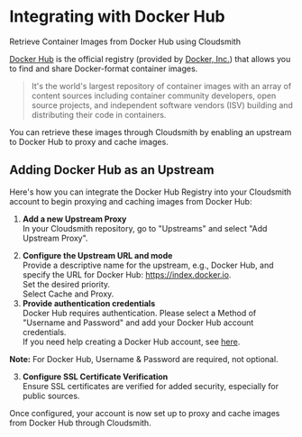 

# Integrating with Docker Hub
Retrieve Container Images from Docker Hub using Cloudsmith

[Docker Hub](https://hub.docker.com/) is the official registry (provided by [Docker, Inc.](https://www.docker.com/)) that allows you to find and share Docker-format container images.

> It's the world's largest repository of container images with an array of content sources including container community developers, open source projects, and independent software vendors (ISV) building and distributing their code in containers.

You can retrieve these images through Cloudsmith by enabling an upstream to Docker Hub to proxy and cache images.

## Adding Docker Hub as an Upstream

Here's how you can integrate the Docker Hub Registry into your Cloudsmith account to begin proxying and caching images from Docker Hub:

1. **Add a new Upstream Proxy**  
   In your Cloudsmith repository, go to "Upstreams" and select "Add Upstream Proxy".

<BlockImage src={img_demo_examples_repo_upstreams_1} alt=""></BlockImage>

2. **Configure the Upstream URL and mode**  
   Provide a descriptive name for the upstream, e.g., Docker Hub, and specify the URL for Docker Hub: https://index.docker.io.  
   Set the desired priority.  
   Select Cache and Proxy.
3. **Provide authentication credentials**  
   Docker Hub requires authentication. Please select a Method of "Username and Password" and add your Docker Hub account credentials.  
   If you need help creating a Docker Hub account, see [here](https://docs.docker.com/docker-id/).

<BlockImage src={img_demo_examples_repo_upstreams} alt=""></BlockImage>

**Note:** For Docker Hub, Username & Password are required, not optional.

3. **Configure SSL Certificate Verification**  
   Ensure SSL certificates are verified for added security, especially for public sources.

Once configured, your account is now set up to proxy and cache images from Docker Hub through Cloudsmith.
